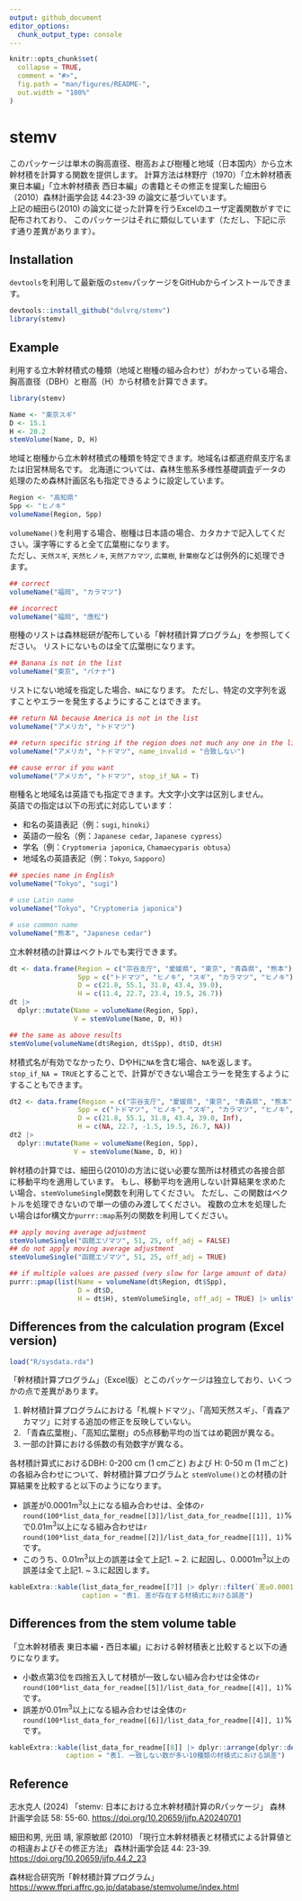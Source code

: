 ```yaml
---
output: github_document
editor_options: 
  chunk_output_type: console
---
```


<!-- README.md is generated from README.Rmd. Please edit that file -->

```r
knitr::opts_chunk$set(
  collapse = TRUE,
  comment = "#>",
  fig.path = "man/figures/README-",
  out.width = "100%"
)
```

# stemv

<!-- badges: start -->
<!-- badges: end -->

このパッケージは単木の胸高直径、樹高および樹種と地域（日本国内）から立木幹材積を計算する関数を提供します。
計算方法は林野庁（1970）「立木幹材積表 東日本編」「立木幹材積表 西日本編」の書籍とその修正を提案した細田ら（2010）森林計画学会誌 44:23-39 の論文に基づいています。  
上記の細田ら(2010) の論文に従った計算を行うExcelのユーザ定義関数がすでに配布されており、
このパッケージはそれに類似しています（ただし、下記に示す通り差異があります）。


## Installation

`devtools`を利用して最新版の`stemv`パッケージをGitHubからインストールできます。

```r
devtools::install_github("dulvrq/stemv")
library(stemv)
```

## Example

利用する立木幹材積式の種類（地域と樹種の組み合わせ）がわかっている場合、胸高直径（DBH）と樹高（H）から材積を計算できます。

```r
library(stemv)

Name <- "東京スギ"
D <- 15.1
H <- 20.2
stemVolume(Name, D, H)
```

地域と樹種から立木幹材積式の種類を特定できます。地域名は都道府県支庁名または旧営林局名です。
北海道については、森林生態系多様性基礎調査データの処理のため森林計画区名も指定できるように設定しています。

```r
Region <- "高知県"
Spp <- "ヒノキ"
volumeName(Region, Spp)
```

`volumeName()`を利用する場合、樹種は日本語の場合、カタカナで記入してください。漢字等にすると全て広葉樹になります。  
ただし、`天然スギ`, `天然ヒノキ`, `天然アカマツ`, `広葉樹`, `針葉樹`などは例外的に処理できます。

```r
## correct
volumeName("福岡", "カラマツ")

## incorrect
volumeName("福岡", "唐松")
```

樹種のリストは森林総研が配布している「幹材積計算プログラム」を参照してください。
リストにないものは全て広葉樹になります。

```r
## Banana is not in the list
volumeName("東京", "バナナ")
```

リストにない地域を指定した場合、`NA`になります。
ただし、特定の文字列を返すことやエラーを発生するようにすることはできます。

```r
## return NA because America is not in the list
volumeName("アメリカ", "トドマツ")
```
```r
## return specific string if the region does not much any one in the list
volumeName("アメリカ", "トドマツ", name_invalid = "合致しない")
```
```r
## cause error if you want
volumeName("アメリカ", "トドマツ", stop_if_NA = T)
```

樹種名と地域名は英語でも指定できます。大文字小文字は区別しません。  
英語での指定は以下の形式に対応しています：

- 和名の英語表記（例：`sugi`, `hinoki`）
- 英語の一般名（例：`Japanese cedar`, `Japanese cypress`）
- 学名（例：`Cryptomeria japonica`, `Chamaecyparis obtusa`）
- 地域名の英語表記（例：`Tokyo`, `Sapporo`）

```r
## species name in English
volumeName("Tokyo", "sugi")

# use Latin name
volumeName("Tokyo", "Cryptomeria japonica")

# use common name
volumeName("熊本", "Japanese cedar")
```


立木幹材積の計算はベクトルでも実行できます。

```r
dt <- data.frame(Region = c("宗谷支庁", "愛媛県", "東京", "青森県", "熊本"),
                 Spp = c("トドマツ", "ヒノキ", "スギ", "カラマツ", "ヒノキ"),
                 D = c(21.8, 55.1, 31.8, 43.4, 39.0),
                 H = c(11.4, 22.7, 23.4, 19.5, 26.7))
dt |> 
  dplyr::mutate(Name = volumeName(Region, Spp),
                V = stemVolume(Name, D, H))
```
```r
## the same as above results
stemVolume(volumeName(dt$Region, dt$Spp), dt$D, dt$H)
```

材積式名が有効でなかったり、DやHに`NA`を含む場合、`NA`を返します。
`stop_if_NA = TRUE`とすることで、計算ができない場合エラーを発生するようにすることもできます。

```r
dt2 <- data.frame(Region = c("宗谷支庁", "愛媛県", "東京", "青森県", "熊本", "南極"),
                 Spp = c("トドマツ", "ヒノキ", "スギ", "カラマツ", "ヒノキ", "アザラシ"),
                 D = c(21.8, 55.1, 31.8, 43.4, 39.0, Inf),
                 H = c(NA, 22.7, -1.5, 19.5, 26.7, NA))
dt2 |> 
  dplyr::mutate(Name = volumeName(Region, Spp),
                V = stemVolume(Name, D, H))
```

幹材積の計算では、細田ら(2010)の方法に従い必要な箇所は材積式の各接合部に移動平均を適用しています。
もし、移動平均を適用しない計算結果を求めたい場合、`stemVolumeSingle`関数を利用してください。
ただし、この関数はベクトルを処理できないので単一の値のみ渡してください。
複数の立木を処理したい場合はfor構文か`purrr::map`系列の関数を利用してください。

```r
## apply moving average adjustment
stemVolumeSingle("函館エゾマツ", 51, 25, off_adj = FALSE)
## do not apply moving average adjustment
stemVolumeSingle("函館エゾマツ", 51, 25, off_adj = TRUE)
```

```r
## if multiple values are passed (very slow for large amount of data)
purrr::pmap(list(Name = volumeName(dt$Region, dt$Spp),
                 D = dt$D,
                 H = dt$H), stemVolumeSingle, off_adj = TRUE) |> unlist()
```

## Differences from the calculation program (Excel version)

```r
load("R/sysdata.rda")
```

「幹材積計算プログラム」（Excel版）とこのパッケージは独立しており、いくつかの点で差異があります。  

1. 幹材積計算プログラムにおける「札幌トドマツ」、「高知天然スギ」、「青森アカマツ」に対する追加の修正を反映していない。
1. 「青森広葉樹」、「高知広葉樹」の5点移動平均の当てはめ範囲が異なる。
1. 一部の計算における係数の有効数字が異なる。

各材積計算式におけるDBH: 0-200 cm (1 cmごと) および H: 0-50 m (1 mごと) の各組み合わせについて、幹材積計算プログラムと
`stemVolume()`との材積の計算結果を比較すると以下のようになります。

- 誤差が0.0001m<sup>3</sup>以上になる組み合わせは、全体の`r round(100*list_data_for_readme[[3]]/list_data_for_readme[[1]], 1)`%で0.01m<sup>3</sup>以上になる組み合わせは`r round(100*list_data_for_readme[[2]]/list_data_for_readme[[1]], 1)`%です。
- このうち、0.01m<sup>3</sup>以上の誤差は全て上記1. ~ 2. に起因し、0.0001m<sup>3</sup>以上の誤差は全て上記1. ~ 3.に起因します。

```r
kableExtra::kable(list_data_for_readme[[7]] |> dplyr::filter(`差≥0.0001の数` > 0),
                  caption = "表1. 差が存在する材積式における誤差")
```


## Differences from the stem volume table 

「立木幹材積表 東日本編・西日本編」における幹材積表と比較すると以下の通りになります。

- 小数点第3位を四捨五入して材積が一致しない組み合わせは全体の`r round(100*list_data_for_readme[[5]]/list_data_for_readme[[4]], 1)`%です。
- 誤差が0.01m<sup>3</sup>以上になる組み合わせは全体の`r round(100*list_data_for_readme[[6]]/list_data_for_readme[[4]], 1)`%です。

```r
kableExtra::kable(list_data_for_readme[[8]] |> dplyr::arrange(dplyr::desc(`一致しない数`)) |> head(10),
              caption = "表1. 一致しない数が多い10種類の材積式における誤差")
```

## Reference

志水克人 (2024) 「stemv: 日本における立木幹材積計算のRパッケージ」 森林計画学会誌 58: 55-60.
[https://doi.org/10.20659/jjfp.A20240701](https://doi.org/10.20659/jjfp.A20240701)

細田和男, 光田 靖, 家原敏郎 (2010) 「現行立木幹材積表と材積式による計算値との相違およびその修正方法」 森林計画学会誌 44: 23-39.
[https://doi.org/10.20659/jjfp.44.2_23](https://doi.org/10.20659/jjfp.44.2_23)  

森林総合研究所「幹材積計算プログラム」
[https://www.ffpri.affrc.go.jp/database/stemvolume/index.html](https://www.ffpri.affrc.go.jp/database/stemvolume/index.html)  
